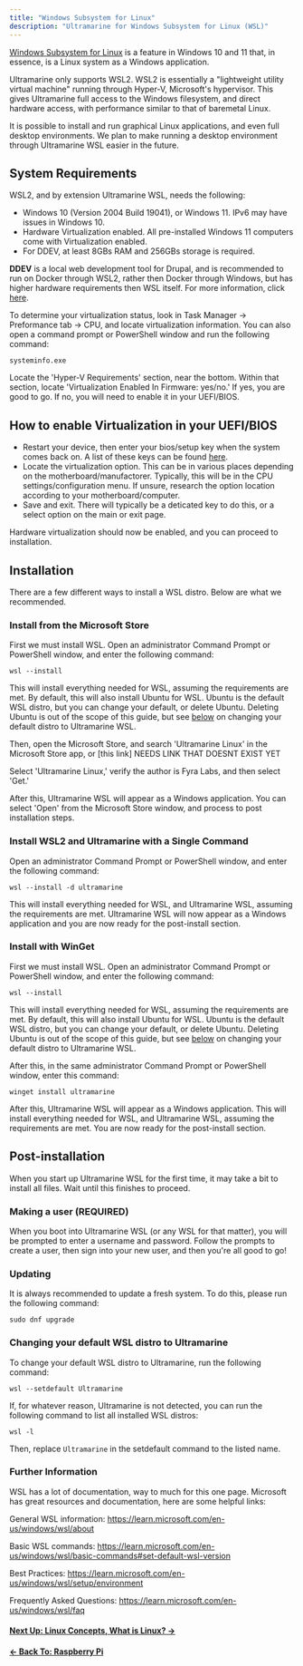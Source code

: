 ```yaml
---
title: "Windows Subsystem for Linux"
description: "Ultramarine for Windows Subsystem for Linux (WSL)"
---
```



[Windows Subsystem for Linux](https://learn.microsoft.com/en-us/windows/wsl/about) is a feature in Windows 10 and 11 that, in essence, is a Linux system as a Windows application.

Ultramarine only supports WSL2. WSL2 is essentially a "lightweight utility virtual machine" running through Hyper-V, Microsoft's hypervisor. This gives Ultramarine full access to the Windows filesystem, and direct hardware access, with performance similar to that of baremetal Linux.

It is possible to install and run graphical Linux applications, and even full desktop environments. We plan to make running a desktop environment through Ultramarine WSL easier in the future.

## System Requirements

WSL2, and by extension Ultramarine WSL, needs the following:

- Windows 10 (Version 2004 Build 19041), or Windows 11. IPv6 may have issues in Windows 10.
- Hardware Virtualization enabled. All pre-installed Windows 11 computers come with Virtualization enabled.
- For DDEV, at least 8GBs RAM and 256GBs storage is required.

**DDEV** is a local web development tool for Drupal, and is recommended to run on Docker through WSL2, rather then Docker through Windows, but has higher hardware requirements then WSL itself. For more information, click [here](https://www.drupal.org/docs/develop/local-server-setup/windows-development-environment/installing-drupal-with-ddev-in-wsl2-on-windows).

To determine your virtualization status, look in Task Manager -> Preformance tab -> CPU, and locate virtualization information. You can also open a command prompt or PowerShell window and run the following command:

```
systeminfo.exe
```

Locate the 'Hyper-V Requirements' section, near the bottom. Within that section, locate 'Virtualization Enabled In Firmware: yes/no.' If yes, you are good to go. If no, you will need to enable it in your UEFI/BIOS.

## How to enable Virtualization in your UEFI/BIOS

- Restart your device, then enter your bios/setup key when the system comes back on. A list of these keys can be found [here](/en/setup/bioskeys).
- Locate the virtualization option. This can be in various places depending on the motherboard/manufactorer. Typically, this will be in the CPU settings/configuration menu. If unsure, research the option location according to your motherboard/computer.
- Save and exit. There will typically be a deticated key to do this, or a select option on the main or exit page.

Hardware virtualization should now be enabled, and you can proceed to installation.

## Installation

There are a few different ways to install a WSL distro. Below are what we recommended.

### Install from the Microsoft Store

First we must install WSL. Open an administrator Command Prompt or PowerShell window, and enter the following command:

```
wsl --install
```

This will install everything needed for WSL, assuming the requirements are met. By default, this will also install Ubuntu for WSL. Ubuntu is the default WSL distro, but you can change your default, or delete Ubuntu. Deleting Ubuntu is out of the scope of this guide, but see [below](/en/anywhere/wsl#changing-your-default-wsl-distro-to-ultramarine) on changing your default distro to Ultramarine WSL.

Then, open the Microsoft Store, and search 'Ultramarine Linux' in the Microsoft Store app, or [this link] NEEDS LINK THAT DOESNT EXIST YET

Select 'Ultramarine Linux,' verify the author is Fyra Labs, and then select 'Get.'

After this, Ultramarine WSL will appear as a Windows application. You can select 'Open' from the Microsoft Store window, and process to post installation steps.

### Install WSL2 and Ultramarine with a Single Command

Open an administrator Command Prompt or PowerShell window, and enter the following command:

```
wsl --install -d ultramarine
```

This will install everything needed for WSL, and Ultramarine WSL, assuming the requirements are met. Ultramarine WSL will now appear as a Windows application and you are now ready for the post-install section.

### Install with WinGet

First we must install WSL. Open an administrator Command Prompt or PowerShell window, and enter the following command:

```
wsl --install
```

This will install everything needed for WSL, assuming the requirements are met. By default, this will also install Ubuntu for WSL. Ubuntu is the default WSL distro, but you can change your default, or delete Ubuntu. Deleting Ubuntu is out of the scope of this guide, but see [below](/en/anywhere/wsl#changing-your-default-wsl-distro-to-ultramarine) on changing your default distro to Ultramarine WSL.

After this, in the same administrator Command Prompt or PowerShell window, enter this command:

```
winget install ultramarine
```

After this, Ultramarine WSL will appear as a Windows application. This will install everything needed for WSL, and Ultramarine WSL, assuming the requirements are met. You are now ready for the post-install section.

## Post-installation

When you start up Ultramarine WSL for the first time, it may take a bit to install all files. Wait until this finishes to proceed.

### Making a user (REQUIRED)

When you boot into Ultramarine WSL (or any WSL for that matter), you will be prompted to enter a username and password. Follow the prompts to create a user, then sign into your new user, and then you're all good to go!

### Updating

It is always recommended to update a fresh system. To do this, please run the following command:

```
sudo dnf upgrade
```

### Changing your default WSL distro to Ultramarine

To change your default WSL distro to Ultramarine, run the following command:

```
wsl --setdefault Ultramarine
```

If, for whatever reason, Ultramarine is not detected, you can run the following command to list all installed WSL distros:

```
wsl -l
```

Then, replace `Ultramarine` in the setdefault command to the listed name.

### Further Information

WSL has a lot of documentation, way to much for this one page. Microsoft has great resources and documentation, here are some helpful links:

General WSL information: https://learn.microsoft.com/en-us/windows/wsl/about

Basic WSL commands: https://learn.microsoft.com/en-us/windows/wsl/basic-commands#set-default-wsl-version

Best Practices: https://learn.microsoft.com/en-us/windows/wsl/setup/environment

Frequently Asked Questions: https://learn.microsoft.com/en-us/windows/wsl/faq

#### [Next Up: Linux Concepts, What is Linux? →](/en/linux/overview)

#### [← Back To: Raspberry Pi](/en/anywhere/rpi)
